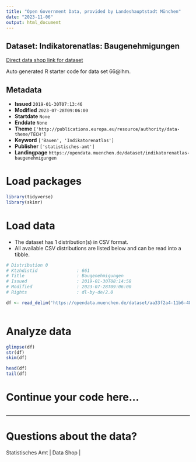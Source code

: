 ```yaml
---
title: "Open Government Data, provided by Landeshauptstadt München"
date: "2023-11-06"
output: html_document
---
```


## Dataset: Indikatorenatlas: Baugenehmigungen

[Direct data shop link for dataset](https://opendata.muenchen.de/dataset/indikatorenatlas-baugenehmigungen)

Auto generated R starter code for data set 66@lhm.

## Metadata

- **Issued** `2019-01-30T07:13:46`
- **Modified** `2023-07-28T09:06:00`
- **Startdate** `None`
- **Enddate** `None`
- **Theme** `['http://publications.europa.eu/resource/authority/data-theme/TECH']`
- **Keyword** `['Bauen', 'Indikatorenatlas']`
- **Publisher** `['statistisches-amt']`
- **Landingpage** `https://opendata.muenchen.de/dataset/indikatorenatlas-baugenehmigungen`


# Load packages

```r

library(tidyverse)
library(skimr)

```

# Load data

-   The dataset has 1 distribution(s) in CSV format.
-   All available CSV distributions are listed below and can be read into a tibble.

```r

# Distribution 0
# Ktzhdistid               : 661
# Title                    : Baugenehmigungen
# Issued                   : 2019-01-30T08:14:58
# Modified                 : 2023-07-28T09:06:00
# Rights                   : dl-by-de/2.0

df <- read_delim('https://opendata.muenchen.de/dataset/aa33f2a4-11b6-48cb-a21a-8060c9009f8f/resource/72f8105d-dacc-4c5f-8f9f-1591d2738da9/download/indikat_bauen_baugenehmigungen_240723.csv')



```

# Analyze data

```r

glimpse(df)
str(df)
skim(df)

head(df)
tail(df)

```

# Continue your code here...

```r

```

------------------------------------------------------------------------

# Questions about the data?

Statistisches Amt | Data Shop | 
